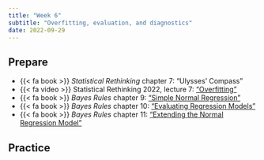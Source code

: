 ```yaml
---
title: "Week 6"
subtitle: "Overfitting, evaluation, and diagnostics"
date: 2022-09-29
---
```


## Prepare

- {{< fa book >}} *Statistical Rethinking* chapter 7: "Ulysses' Compass"
- {{< fa video >}} Statistical Rethinking 2022, lecture 7: ["Overfitting"](https://www.youtube.com/watch?v=odGAAJDlgp8&list=PLDcUM9US4XdMROZ57-OIRtIK0aOynbgZN&index=7)
- {{< fa book >}} *Bayes Rules* chapter 9: ["Simple Normal Regression"](https://www.bayesrulesbook.com/chapter-9.html)
- {{< fa book >}} *Bayes Rules* chapter 10: ["Evaluating Regression Models"](https://www.bayesrulesbook.com/chapter-10.html)
- {{< fa book >}} *Bayes Rules* chapter 11: ["Extending the Normal Regression Model"](https://www.bayesrulesbook.com/chapter-11.html)


## Practice


